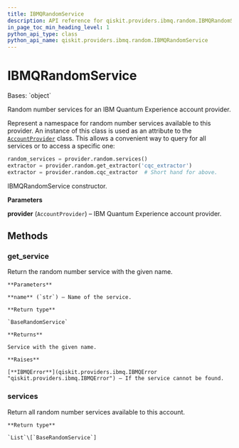```yaml
---
title: IBMQRandomService
description: API reference for qiskit.providers.ibmq.random.IBMQRandomService
in_page_toc_min_heading_level: 1
python_api_type: class
python_api_name: qiskit.providers.ibmq.random.IBMQRandomService
---
```


# IBMQRandomService

<Class id="qiskit.providers.ibmq.random.IBMQRandomService" github="https://github.com/qiskit/qiskit-ibmq-provider/tree/stable/0.17/qiskit/providers/ibmq/random/ibmqrandomservice.py" signature="IBMQRandomService(provider)">
  Bases: `object`

  Random number services for an IBM Quantum Experience account provider.

  Represent a namespace for random number services available to this provider. An instance of this class is used as an attribute to the [`AccountProvider`](qiskit.providers.ibmq.AccountProvider "qiskit.providers.ibmq.AccountProvider") class. This allows a convenient way to query for all services or to access a specific one:

  ```python
  random_services = provider.random.services()
  extractor = provider.random.get_extractor('cqc_extractor')
  extractor = provider.random.cqc_extractor  # Short hand for above.
  ```

  IBMQRandomService constructor.

  **Parameters**

  **provider** (`AccountProvider`) – IBM Quantum Experience account provider.

  ## Methods

  ### get\_service

  <Function id="qiskit.providers.ibmq.random.IBMQRandomService.get_service" name="get_service" signature="IBMQRandomService.get_service(name)">
    Return the random number service with the given name.

    **Parameters**

    **name** (`str`) – Name of the service.

    **Return type**

    `BaseRandomService`

    **Returns**

    Service with the given name.

    **Raises**

    [**IBMQError**](qiskit.providers.ibmq.IBMQError "qiskit.providers.ibmq.IBMQError") – If the service cannot be found.
  </Function>

  ### services

  <Function id="qiskit.providers.ibmq.random.IBMQRandomService.services" name="services" signature="IBMQRandomService.services()">
    Return all random number services available to this account.

    **Return type**

    `List`\[`BaseRandomService`]
  </Function>
</Class>

